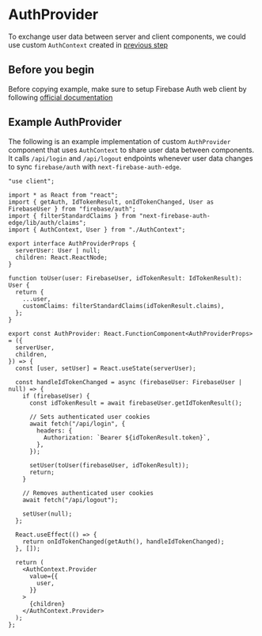 # AuthProvider

To exchange user data between server and client components, we could use custom `AuthContext` created in [previous step](/docs/getting-started/auth-context)

## Before you begin

Before copying example, make sure to setup Firebase Auth web client by following [official documentation](https://firebase.google.com/docs/web/setup)

## Example AuthProvider

The following is an example implementation of custom `AuthProvider` component that uses `AuthContext` to share user data between components. It calls `/api/login` and `/api/logout` endpoints whenever user data changes to sync `firebase/auth` with `next-firebase-auth-edge`.

```tsx filename="AuthProvider.tsx"
"use client";

import * as React from "react";
import { getAuth, IdTokenResult, onIdTokenChanged, User as FirebaseUser } from "firebase/auth";
import { filterStandardClaims } from "next-firebase-auth-edge/lib/auth/claims";
import { AuthContext, User } from "./AuthContext";

export interface AuthProviderProps {
  serverUser: User | null;
  children: React.ReactNode;
}

function toUser(user: FirebaseUser, idTokenResult: IdTokenResult): User {
  return {
    ...user,
    customClaims: filterStandardClaims(idTokenResult.claims),
  };
}

export const AuthProvider: React.FunctionComponent<AuthProviderProps> = ({
  serverUser,
  children,
}) => {
  const [user, setUser] = React.useState(serverUser);

  const handleIdTokenChanged = async (firebaseUser: FirebaseUser | null) => {
    if (firebaseUser) {
      const idTokenResult = await firebaseUser.getIdTokenResult();

      // Sets authenticated user cookies
      await fetch("/api/login", {
        headers: {
          Authorization: `Bearer ${idTokenResult.token}`,
        },
      });

      setUser(toUser(firebaseUser, idTokenResult));
      return;
    }

    // Removes authenticated user cookies
    await fetch("/api/logout");

    setUser(null);
  };

  React.useEffect(() => {
    return onIdTokenChanged(getAuth(), handleIdTokenChanged);
  }, []);

  return (
    <AuthContext.Provider
      value={{
        user,
      }}
    >
      {children}
    </AuthContext.Provider>
  );
};
```
